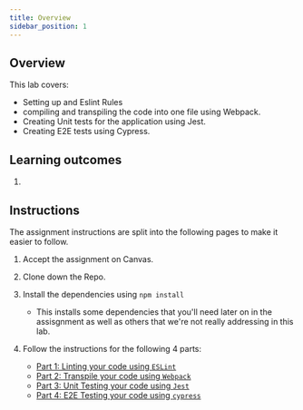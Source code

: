 ```yaml
---
title: Overview
sidebar_position: 1
---
```

## Overview
This lab covers:
- Setting up and Eslint Rules
- compiling and transpiling the code into one file using Webpack.
- Creating Unit tests for the application using Jest.
- Creating E2E tests using Cypress.

## Learning outcomes
1.

## Instructions
The assignment instructions are split into the following pages to make it easier to follow.
1. Accept the assignment on Canvas.
2. Clone down the Repo. 
3. Install the dependencies using `npm install`
    * This installs some dependencies that you'll need later on in the assisgnment as well as others that we're not really addressing in this lab.

4. Follow the instructions for the following 4 parts:
    - [Part 1: Linting your code using `ESLint`](./linting)
    - [Part 2: Transpile your code using `Webpack`](./transpile)
    - [Part 3: Unit Testing your code using `Jest`](./unit-testing)
    - [Part 4: E2E Testing your code using `cypress`](./e2e-testing)
